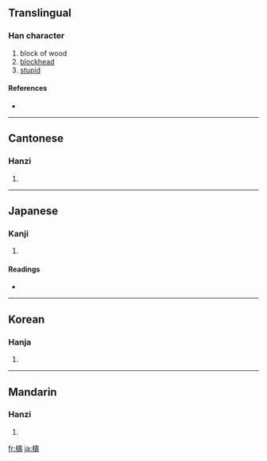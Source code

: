 {{see|梼}}
==Translingual==

===Han character===
{{Han char|rn=75|rad=木|as=14|sn=18|four=4494<sub>1</sub>|canj=木土弓戈 (DGNI)}}

# block of wood
# [[blockhead]]
# [[stupid]]

====References====
* {{Han ref|kx=0558.150|dkj=15713|dj=0947.150|hdz=21306.080|uh=6AAE|ud=27310|bh=C268|bd=49768}}

----

==Cantonese==

===Hanzi===
{{yue-hanzi|jyut=|y=to4}}

# {{defn|Cantonese}}

----

==Japanese==

===Kanji===
{{ja-kanji|grade=|rs=木14}}

# {{defn|Japanese}}

====Readings====
* {{ja-readings|on=[[とう]] (tō)|kun=[[きりかぶ]] (kirikabu), [[おろか]] (oroka), [[つく]] (tsuku)}}

----

==Korean==

===Hanja===
{{ko-hanja|hangeul=도|eumhun=|rv=do|mr=to|y=to}}

# {{defn|Korean}}

----

==Mandarin==

===Hanzi===
{{cmn-hanzi|sim=梼|pin=[[táo]] ([[tao2]])|wg=t'ao<sup>2</sup>}}

# {{defn|Mandarin}}

[[fr:檮]]
[[ja:檮]]